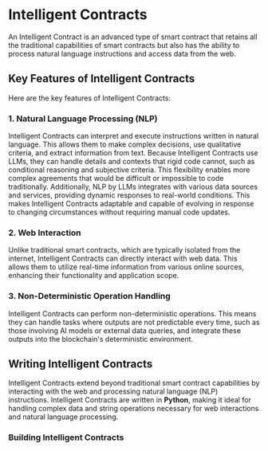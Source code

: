 
# Intelligent Contracts

An Intelligent Contract is an advanced type of smart contract that retains all the traditional capabilities of smart contracts but also has the ability to process natural language instructions and access data from the web.

## Key Features of Intelligent Contracts

Here are the key features of Intelligent Contracts:

### 1. **Natural Language Processing (NLP)**
Intelligent Contracts can interpret and execute instructions written in natural language. This allows them to make complex decisions, use qualitative criteria, and extract information from text. Because Intelligent Contracts use LLMs, they can handle details and contexts that rigid code cannot, such as conditional reasoning and subjective criteria. This flexibility enables more complex agreements that would be difficult or impossible to code traditionally. Additionally, NLP by LLMs integrates with various data sources and services, providing dynamic responses to real-world conditions. This makes Intelligent Contracts adaptable and capable of evolving in response to changing circumstances without requiring manual code updates.

### 2. **Web Interaction**
Unlike traditional smart contracts, which are typically isolated from the internet, Intelligent Contracts can directly interact with web data. This allows them to utilize real-time information from various online sources, enhancing their functionality and application scope.

### 3. **Non-Deterministic Operation Handling**
Intelligent Contracts can perform non-deterministic operations. This means they can handle tasks where outputs are not predictable every time, such as those involving AI models or external data queries, and integrate these outputs into the blockchain's deterministic environment.

## Writing Intelligent Contracts

Intelligent Contracts extend beyond traditional smart contract capabilities by interacting with the web and processing natural language (NLP) instructions. Intelligent Contracts are written in **Python**, making it ideal for handling complex data and string operations necessary for web interactions and natural language processing.

### Building Intelligent Contracts

<Cards>
  <Card title="📦 Imports" href="/getting-started/writing-intelligent-contracts/imports" />
  <Card  title="🏛️ Intelligent Contract Class" href="/getting-started/writing-intelligent-contracts/contract-class" />
  <Card title="🔧 Constructor" href="/getting-started/writing-intelligent-contracts/constructor"/>
  <Card  title="📝 Crafting Prompts" href="/getting-started/writing-intelligent-contracts/crafting-prompts" />
  <Card title="⚖️ Equivalent Principle" href="/getting-started/writing-intelligent-contracts/equivalence-principle"/>
  <Card  title="📊 State Management" href="/getting-started/writing-intelligent-contracts/state-management" />
</Cards>